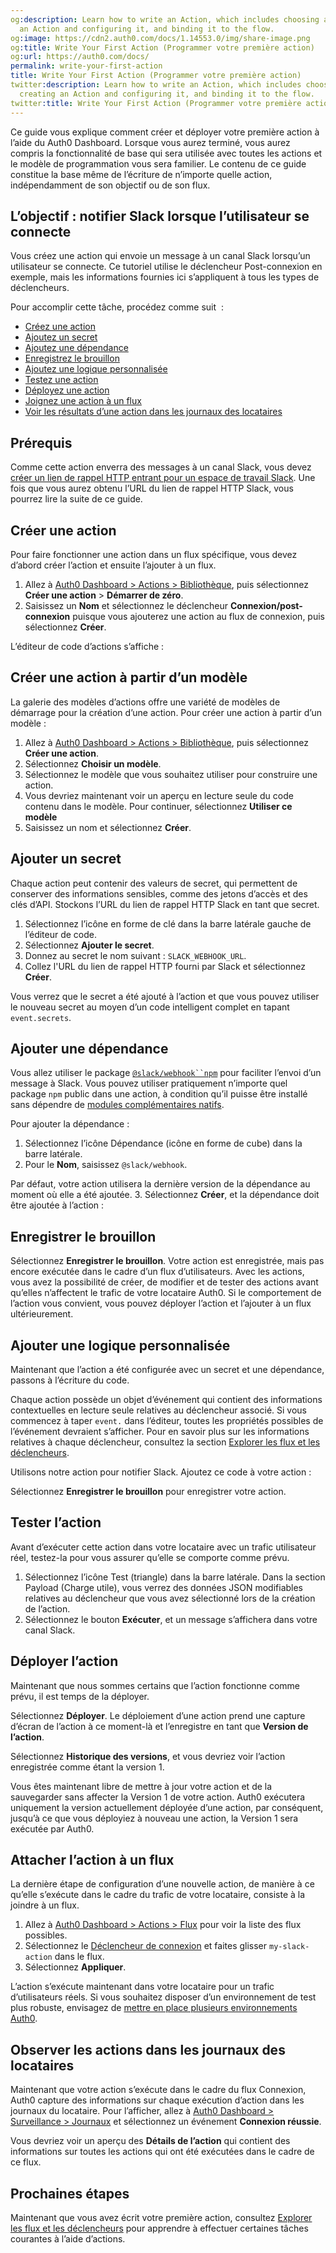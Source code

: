 ```yaml
---
og:description: Learn how to write an Action, which includes choosing a flow, creating
  an Action and configuring it, and binding it to the flow.
og:image: https://cdn2.auth0.com/docs/1.14553.0/img/share-image.png
og:title: Write Your First Action (Programmer votre première action)
og:url: https://auth0.com/docs/
permalink: write-your-first-action
title: Write Your First Action (Programmer votre première action)
twitter:description: Learn how to write an Action, which includes choosing a flow,
  creating an Action and configuring it, and binding it to the flow.
twitter:title: Write Your First Action (Programmer votre première action)
---
```


Ce guide vous explique comment créer et déployer votre première action à l’aide du Auth0 Dashboard. Lorsque vous aurez terminé, vous aurez compris la fonctionnalité de base qui sera utilisée avec toutes les actions et le modèle de programmation vous sera familier. Le contenu de ce guide constitue la base même de l’écriture de n’importe quelle action, indépendamment de son objectif ou de son flux.

## L’objectif : notifier Slack lorsque l’utilisateur se connecte

Vous créez une action qui envoie un message à un canal Slack lorsqu’un utilisateur se connecte. Ce tutoriel utilise le déclencheur Post-connexion en exemple, mais les informations fournies ici s’appliquent à tous les types de déclencheurs.

Pour accomplir cette tâche, procédez comme suit  :

* [Créez une action](#create-an-action)
* [Ajoutez un secret](#add-a-secret)
* [Ajoutez une dépendance](#add-a-dependency)
* [Enregistrez le brouillon](#save-the-draft)
* [Ajoutez une logique personnalisée](#add-custom-logic)
* [Testez une action](#test-an-action)
* [Déployez une action](#deploy-the-action)
* [Joignez une action à un flux](#attach-the-action-to-a-flow)
* [Voir les résultats d’une action dans les journaux des locataires](#observe-actions-in-tenant-logs)

## Prérequis

Comme cette action enverra des messages à un canal Slack, vous devez [créer un lien de rappel HTTP entrant pour un espace de travail Slack](https://api.slack.com/messaging/webhooks). Une fois que vous aurez obtenu l’URL du lien de rappel HTTP Slack, vous pourrez lire la suite de ce guide.

## Créer une action

Pour faire fonctionner une action dans un flux spécifique, vous devez d’abord créer l’action et ensuite l’ajouter à un flux.

1. Allez à [Auth0 Dashboard > Actions > Bibliothèque](https://manage.auth0.com/#/actions/library), puis sélectionnez **Créer une action** > **Démarrer de zéro**.
2. Saisissez un **Nom** et sélectionnez le déclencheur **Connexion/post-connexion** puisque vous ajouterez une action au flux de connexion, puis sélectionnez **Créer**.

L’éditeur de code d’actions s’affiche :

## Créer une action à partir d’un modèle

La galerie des modèles d’actions offre une variété de modèles de démarrage pour la création d’une action. Pour créer une action à partir d’un modèle :

1. Allez à [Auth0 Dashboard > Actions > Bibliothèque](https://manage.auth0.com/#/actions/library), puis sélectionnez **Créer une action**.
2. Sélectionnez **Choisir un modèle**.
3. Sélectionnez le modèle que vous souhaitez utiliser pour construire une action.
4. Vous devriez maintenant voir un aperçu en lecture seule du code contenu dans le modèle. Pour continuer, sélectionnez **Utiliser ce modèle**
5. Saisissez un nom et sélectionnez **Créer**.

## Ajouter un secret

Chaque action peut contenir des valeurs de secret, qui permettent de conserver des informations sensibles, comme des jetons d’accès et des clés d’API. Stockons l’URL du lien de rappel HTTP Slack en tant que secret.

1. Sélectionnez l’icône en forme de clé dans la barre latérale gauche de l’éditeur de code.
2. Sélectionnez **Ajouter le secret**.
3. Donnez au secret le nom suivant : `SLACK_WEBHOOK_URL`.
4. Collez l'URL du lien de rappel HTTP fourni par Slack et sélectionnez **Créer**.

Vous verrez que le secret a été ajouté à l’action et que vous pouvez utiliser le nouveau secret au moyen d’un code intelligent complet en tapant `event.secrets`.





## Ajouter une dépendance

Vous allez utiliser le package [`@slack/webhook``npm`](https://www.npmjs.com/package/@slack/webhook) pour faciliter l’envoi d’un message à Slack. Vous pouvez utiliser pratiquement n’importe quel package `npm` public dans une action, à condition qu’il puisse être installé sans dépendre de [modules complémentaires natifs](https://www.npmjs.com/package/node-gyp).

Pour ajouter la dépendance :

1. Sélectionnez l’icône Dépendance (icône en forme de cube) dans la barre latérale.
2. Pour le **Nom**, saisissez `@slack/webhook`.

Par défaut, votre action utilisera la dernière version de la dépendance au moment où elle a été ajoutée.
3. Sélectionnez **Créer**, et la dépendance doit être ajoutée à l’action :



## Enregistrer le brouillon

Sélectionnez **Enregistrer le brouillon**. Votre action est enregistrée, mais pas encore exécutée dans le cadre d’un flux d’utilisateurs. Avec les actions, vous avez la possibilité de créer, de modifier et de tester des actions avant qu’elles n’affectent le trafic de votre locataire Auth0. Si le comportement de l’action vous convient, vous pouvez déployer l’action et l’ajouter à un flux ultérieurement.

## Ajouter une logique personnalisée

Maintenant que l’action a été configurée avec un secret et une dépendance, passons à l’écriture du code.

Chaque action possède un objet d’événement qui contient des informations contextuelles en lecture seule relatives au déclencheur associé. Si vous commencez à taper `event.` dans l’éditeur, toutes les propriétés possibles de l’événement devraient s’afficher. Pour en savoir plus sur les informations relatives à chaque déclencheur, consultez la section [Explorer les flux et les déclencheurs](/actions/explore-triggers).

Utilisons notre action pour notifier Slack. Ajoutez ce code à votre action :



Sélectionnez **Enregistrer le brouillon** pour enregistrer votre action.

## Tester l’action

Avant d’exécuter cette action dans votre locataire avec un trafic utilisateur réel, testez-la pour vous assurer qu’elle se comporte comme prévu.

1. Sélectionnez l’icône Test (triangle) dans la barre latérale. Dans la section Payload (Charge utile), vous verrez des données JSON modifiables relatives au déclencheur que vous avez sélectionné lors de la création de l’action.
2. Sélectionnez le bouton **Exécuter**, et un message s’affichera dans votre canal Slack.

## Déployer l’action

Maintenant que nous sommes certains que l’action fonctionne comme prévu, il est temps de la déployer.

Sélectionnez **Déployer**. Le déploiement d’une action prend une capture d’écran de l’action à ce moment-là et l’enregistre en tant que **Version de l’action**.

Sélectionnez **Historique des versions**, et vous devriez voir l’action enregistrée comme étant la version 1.

Vous êtes maintenant libre de mettre à jour votre action et de la sauvegarder sans affecter la Version 1 de votre action. Auth0 exécutera uniquement la version actuellement déployée d’une action, par conséquent, jusqu’à ce que vous déployiez à nouveau une action, la Version 1 sera exécutée par Auth0.

## Attacher l’action à un flux

La dernière étape de configuration d’une nouvelle action, de manière à ce qu’elle s’exécute dans le cadre du trafic de votre locataire, consiste à la joindre à un flux.

1. Allez à [Auth0 Dashboard > Actions > Flux](%24%7Bmanage_url%7D/#/actions/triggers) pour voir la liste des flux possibles.
2. Sélectionnez le [Déclencheur de connexion](/signup-and-login-triggers/login-trigger) et faites glisser `my-slack-action` dans le flux.
3. Sélectionnez **Appliquer**.

L’action s’exécute maintenant dans votre locataire pour un trafic d’utilisateurs réels. Si vous souhaitez disposer d’un environnement de test plus robuste, envisagez de [mettre en place plusieurs environnements Auth0](/get-started/create-tenants/set-up-multiple-environments).

## Observer les actions dans les journaux des locataires

Maintenant que votre action s’exécute dans le cadre du flux Connexion, Auth0 capture des informations sur chaque exécution d’action dans les journaux du locataire. Pour l’afficher, allez à [Auth0 Dashboard > Surveillance > Journaux](%24%7Bmanage_url%7D/#/logs) et sélectionnez un événement **Connexion réussie**.

Vous devriez voir un aperçu des **Détails de l’action** qui contient des informations sur toutes les actions qui ont été exécutées dans le cadre de ce flux.

## Prochaines étapes

Maintenant que vous avez écrit votre première action, consultez [Explorer les flux et les déclencheurs](/actions/explore-triggers) pour apprendre à effectuer certaines tâches courantes à l’aide d’actions.